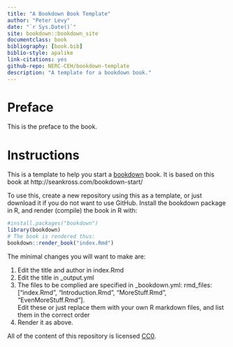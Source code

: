```yaml
--- 
title: "A Bookdown Book Template"
author: "Peter Levy"
date: "`r Sys.Date()`"
site: bookdown::bookdown_site
documentclass: book
bibliography: [book.bib]
biblio-style: apalike
link-citations: yes
github-repo: NERC-CEH/bookdown-template
description: "A template for a bookdown book."
---
```


# Preface {-}

This is the preface to the book.


# Instructions
This is a template to help you start a [bookdown](https://bookdown.org/yihui/bookdown/) book. It is based on this book at http://seankross.com/bookdown-start/

To use this, create a new repository using this as a template, or just download it if you do not want to use GitHub. Install the bookdown package in R, and render (compile) the book in R with:

<!--- { rendering -->
```r
#install.packages("bookdown")
library(bookdown)
# The book is rendered thus:
bookdown::render_book("index.Rmd")
```
<!--- } -->

The minimal changes you will want to make are:

1. Edit the title and author in index.Rmd
2. Edit the title in _output.yml
3. The files to be complied are specified in _bookdown.yml:
  rmd_files: ["index.Rmd", "Introduction.Rmd", "MoreStuff.Rmd", "EvenMoreStuff.Rmd"].  
  Edit these or just replace them with your own R markdown files, and list them in the correct order
4. Render it as above.


All of the content of this repository is licensed 
[CC0](https://creativecommons.org/publicdomain/zero/1.0/).

